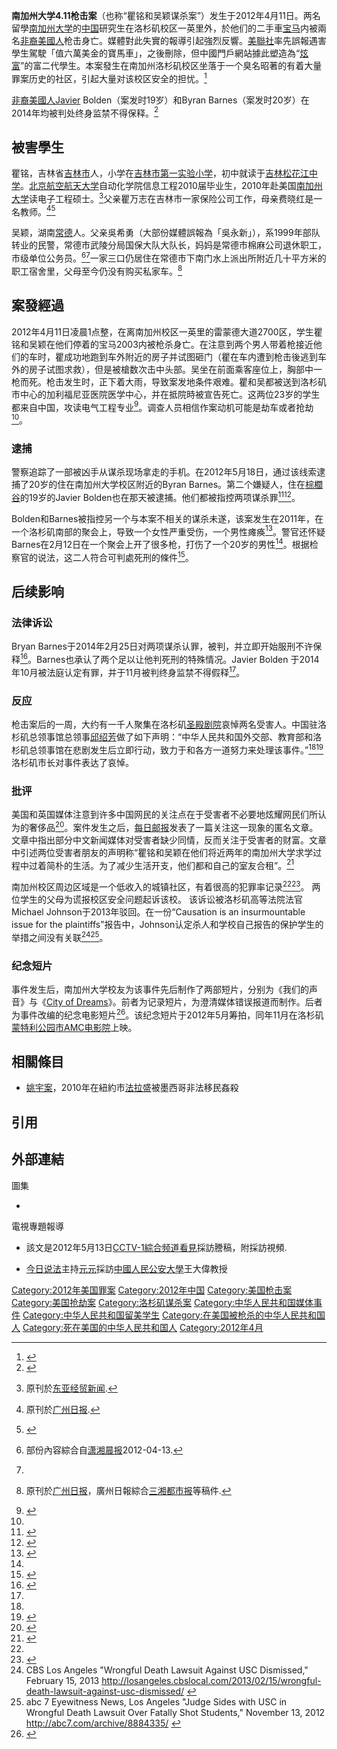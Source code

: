 {{Infobox civilian attack
| title       = 南加州大学4.11枪击案
| image       = 
| image_size  = 
| alt         = 
| caption     = 
| map         =
| map_size    = 
| map_alt     = 
| map_caption = 
| location    = 美国[[加利福尼亚|加利福尼亚]][[洛杉矶|洛杉矶]]<br />雷蒙德大道2700
| target      = 
| coordinates = 
| date        = {{start date|2012|04|11}}
| time        = 上午1:00
| timezone    =
| type        = [[谋杀|谋杀]]、[[抢劫|抢劫]]
| fatalities  = 2
| injuries    = 
| perps       = Javier Bolden<br>Byran Barnes
}}

'''南加州大学4.11枪击案'''（也称“瞿铭和吴颖谋杀案”）发生于2012年4月11日。两名留學[[南加州大学|南加州大学]]的[[中国|中国]]研究生在洛杉矶校区一英里外，於他们的二手車[[宝马|宝马]]内被兩名[[非裔美國人|非裔美國人]]枪击身亡。媒體對此失實的報導引起強烈反響。[[美聯社|美聯社]]率先誤報遇害學生駕駛「值六萬美金的寶馬車」，之後刪除，但中國門戶網站據此塑造為“[[炫富|炫富]]”的富二代學生。{{sfn|柴靜|2012}}本案發生在南加州洛杉矶校区坐落于一个臭名昭著的有着大量罪案历史的社区，引起大量对该校区安全的担忧。<ref name='huffingtonpost419'>{{cite news | first = Noel Irwin | last = Hentschel | title = Loss of Two USC Students From China and Their American Dream | date = 2012-04-19 | url = http://www.huffingtonpost.com/noel-irwin-hentschel/usc-shooting-ying-wu-ming-qu_b_1438248.html | work = The Huffington Post | accessdate = 2012-05-30 | archive-date = 2017-01-12 | archive-url = https://web.archive.org/web/20170112215729/http://www.huffingtonpost.com/noel-irwin-hentschel/usc-shooting-ying-wu-ming-qu_b_1438248.html | dead-url = no }}</ref>

[[非裔美國人|非裔美國人]]Javier Bolden（案发时19岁）和Byran Barnes（案发时20岁）在2014年均被判处终身监禁不得保释。<ref name="#1">{{cite news |last= Gerber |first= Marisa |date= 2014-11-17 |title= USC double murder: 22-year-old gets life in prison |url= http://www.latimes.com/local/lanow/la-me-ln-usc-double-murder-sentencing-20141117-story.html |newspaper= Los Angeles Times |language= en |archive-url= https://web.archive.org/web/20141117172945/http://www.latimes.com/local/lanow/la-me-ln-usc-double-murder-sentencing-20141117-story.html |archive-date= 2014-11-17 |accessdate= 2018-11-05 |dead-url= no }}</ref>

==被害學生==
瞿铭，吉林省[[吉林市|吉林市]]人，小学在[[吉林市第一实验小学|吉林市第一实验小学]]，初中就读于[[吉林松花江中学|吉林松花江中学]]。[[北京航空航天大学|北京航空航天大学]]自动化学院信息工程2010届毕业生，2010年赴美国[[南加州大学|南加州大学]]读电子工程硕士。<ref>{{cite news|title=美国遇害留学生瞿铭吉林市人 高考680多分钢琴十级|author=|publisher=搜狐滾動|date=2012-04-14|page=|url=http://roll.sohu.com/20120414/n340521019.shtml|archiveurl=https://web.archive.org/web/20200518051621/http://roll.sohu.com/20120414/n340521019.shtml|archivedate=2020-05-18|accessdate=2020-05-18|dead-url=no}} 原刊於[[东亚经贸新闻|东亚经贸新闻]].</ref>父亲瞿万志在吉林市一家保险公司工作，母亲费晓红是一名教师。<ref>{{cite news|title=他们未竟的异国留学梦|author=|publisher=[[凤凰网|凤凰网]]资讯|date=2012-04-20|page=|url=http://news.ifeng.com/gundong/detail_2012_04/20/14021297_0.shtml|archiveurl=|archivedate=}} 原刊於[[广州日报|广州日报]].</ref><ref>{{cite news|title=被枪杀中国留学生瞿铭：绝非富二代 家人将赴美|author=苍雁|publisher=[[中国新闻网|中国新闻网]]|date=2012-04-14|page=|url=http://www.chinanews.com/hr/2012/04-14/3819790.shtml|archiveurl=https://web.archive.org/web/20120414231421/http://www.chinanews.com/hr/2012/04-14/3819790.shtml|archivedate=2012-04-14|accessdate=2020-05-18|dead-url=no}}</ref>{{sfn|柴靜|2012}}

吴颖，湖南[[常德|常德]]人。父亲吳希勇（大部份媒體誤報為「吳永新」），系1999年部队转业的民警，常德市武陵分局国保大队大队长，妈妈是常德市棉麻公司退休职工，市级单位公务员。<ref>{{cite news|title=王北明：南加大留学生枪击悲剧的背后|author=王北明|publisher=[[大紀元時報|大紀元時報]]|date=2012-05-20|page=|url=http://www.epochtimes.com/gb/12/5/19/n3592524.htm|archiveurl=https://web.archive.org/web/20161224170226/http://www.epochtimes.com/gb/12/5/19/n3592524.htm|archivedate=2016-12-24|accessdate=2020-05-18|dead-url=no}} 部份內容綜合自[[潇湘晨报|潇湘晨报]]2012-04-13.</ref><ref name="廣州日報2012-04-13"/>一家三口仍居住在常德市下南门水上派出所附近几十平方米的职工宿舍里，父母至今仍没有购买私家车。<ref name="廣州日報2012-04-13">{{cite news|title=被杀留学生被误当富二代 住在合租房开二手宝马|author=|publisher=搜狐新聞|date=2012-04-13|page=|url=https://news.sohu.com/20120413/n340406931.shtml|archiveurl=https://web.archive.org/web/20120416043816/https://news.sohu.com/20120413/n340406931.shtml|archivedate=2012-04-16|accessdate=2020-05-18|dead-url=no}} 原刊於[[广州日报|广州日报]]，廣州日報綜合[[三湘都市报|三湘都市报]]等稿件.</ref>

==案發經過==
2012年4月11日凌晨1点整，在离南加州校区一英里的雷蒙德大道2700区，学生瞿铭和吴颖在他们停着的宝马2003内被枪杀身亡。在注意到两个男人带着枪接近他们的车时，瞿成功地跑到车外附近的房子并试图砸门（瞿在车内遭到枪击後逃到车外的房子试图求救），但是被槍数次击中头部。吴坐在前面乘客座位上，胸部中一枪而死。枪击发生时，正下着大雨，导致案发地条件艰难。瞿和吴都被送到洛杉矶市中心的加利福尼亚医院医学中心，并在抵院時被宣告死亡。这两位23岁的学生都来自中国，攻读电气工程专业<ref name='cbsnews411'>{{cite news | title = Ying Wu and Ming Qu Murder Case: $125,000 reward offered for info about USC students slain in their car | date = 2012-04-11 | url = http://www.cbsnews.com/8301-504083_162-57414663-504083/ying-wu-and-ming-qu-murder-case-$125000-reward-offered-for-info-about-usc-students-slain-in-their-car/ | work = CBS News | accessdate = 2012-05-30 | archive-date = 2012-11-19 | archive-url = https://web.archive.org/web/20121119050400/http://www.cbsnews.com/8301-504083_162-57414663-504083/ying-wu-and-ming-qu-murder-case-$125000-reward-offered-for-info-about-usc-students-slain-in-their-car/ | dead-url = no }}</ref>。调查人员相信作案动机可能是劫车或者抢劫<ref name='showingofftheirbmw'/>。

===逮捕===
警察追踪了一部被凶手从谋杀现场拿走的手机。在2012年5月18日，通过该线索逮捕了20岁的住在南加州大学校区附近的Byran Barnes。第二个嫌疑人，住在[[棕櫚谷_(加利福尼亞州)|棕櫚谷]]的19岁的Javier Bolden也在那天被逮捕。他们都被指控两项谋杀罪<ref name='cbsnews521'>{{cite news | title = Ming Qu and Ying Wu Murder Case: Two arrested in the killings of USC graduate students, LA police say | date = 2012-05-21 | url = http://www.cbsnews.com/8301-504083_162-57438318-504083/ming-qu-and-ying-wu-murder-case-two-arrested-in-the-killings-of-usc-graduate-students-la-police-say/ | work = CBS News | accessdate = 2012-05-30 | archive-date = 2013-11-18 | archive-url = https://web.archive.org/web/20131118014831/http://www.cbsnews.com/8301-504083_162-57438318-504083/ming-qu-and-ying-wu-murder-case-two-arrested-in-the-killings-of-usc-graduate-students-la-police-say/ | dead-url = no }}</ref><ref name="cbslocal-20120518">{{cite news | title = Arrests Made In Connection With Murder Of 2 USC Students | date = 2012-05-18 | url = http://losangeles.cbslocal.com/2012/05/18/arrests-made-in-connection-with-murder-of-2-usc-students/ | work = CBS Los Angeles | accessdate = 2012-05-30 | archive-date = 2020-11-12 | archive-url = https://web.archive.org/web/20201112030237/https://losangeles.cbslocal.com/2012/05/18/arrests-made-in-connection-with-murder-of-2-usc-students/ | dead-url = no }}</ref>。

Bolden和Barnes被指控另一个与本案不相关的谋杀未遂，该案发生在2011年，在一个洛杉矶南部的聚会上，导致一个女性严重受伤，一个男性瘫痪<ref name='hawaiinews'>{{cite news| first = Linda| last = Deutsch| title = 2 charged in killing of 2 USC students from China| date = 2012-05-22| url = http://www.hawaiinewsnow.com/story/18578984/2-men-due-for-arraignment-in-usc-shootings?clienttype=printable| work = Associated Press| accessdate = 2012-05-30}}{{dead link|date=2017年11月 |bot=InternetArchiveBot |fix-attempted=yes }}</ref>。警官还怀疑Barnes在2月12日在一个聚会上开了很多枪，打伤了一个20岁的男性<ref name='hawaiinews'/>。根据检察官的说法，这二人符合可判處死刑的條件<ref name='dailytrojan522'>{{cite news | title = District attorney releases charges for two suspects | date = 2012-05-22 | url = http://dailytrojan.com/2012/05/22/district-attorney-releases-charges-for-two-suspects/ | work = Daily Trojan | accessdate = 2012-05-30 | archive-date = 2017-07-06 | archive-url = https://web.archive.org/web/20170706155518/http://dailytrojan.com/2012/05/22/district-attorney-releases-charges-for-two-suspects/ | dead-url = no }}</ref>。

==后续影响==
===法律诉讼===
Bryan Barnes于2014年2月25日对两项谋杀认罪，被判{{link-en|两次终身监禁|Back-to-back life sentences}}，并立即开始服刑不许保释<ref>{{cite web |last= Gallegos |first= Emma |date= 2014-02-05 |title= Man Sentenced To Life In Prison For Killing Chinese USC Students During Botched Robbery |url= http://www.laist.com/2014/02/05/man_pleads_guilty_to_killing_usc_st.php |website= laist.com |language= en |archive-url= https://web.archive.org/web/20140302120117/http://laist.com/2014/02/05/man_pleads_guilty_to_killing_usc_st.php |archive-date= 2014-03-02 |access-date= 2018-11-05 |dead-url= yes }}</ref>。Barnes也承认了两个足以让他判死刑的特殊情况。Javier Bolden 于2014年10月被法庭认定有罪，并于11月被判终身监禁不得假释<ref name="#1"/>。

===反应===
枪击案后的一周，大约有一千人聚集在洛杉矶[[圣殿剧院|圣殿剧院]]哀悼两名受害人。中国驻洛杉矶总领事馆总领事[[邱绍芳|邱绍芳]]做了如下声明：“中华人民共和国外交部、教育部和洛杉矶总领事馆在悲剧发生后立即行动，致力于和各方一道努力来处理该事件。”<ref name='huffingtonpost419'/><ref name="uscmemorial">{{cite news | first = Asher | last = Feldman | title = USC gathers to remember Ying Wu, Ming Qu | date = 2012-04-18 | url = http://dailytrojan.com/2012/04/18/usc-gathers-to-remember-ying-wu-ming-qu/ | work = Daily Trojan | accessdate = 2012-05-30 | archive-date = 2020-10-31 | archive-url = https://web.archive.org/web/20201031000513/https://dailytrojan.com/2012/04/18/usc-gathers-to-remember-ying-wu-ming-qu/ | dead-url = no }}</ref>洛杉矶市长{{link-en|Antonio Villaraigosa}}对事件表达了哀悼。

===批评===
美国和英国媒体注意到许多中国网民的关注点在于受害者不必要地炫耀网民们所认为的奢侈品<ref name='laweekly412'>{{cite news | first = Simone | last = Wilson | title = Ying Wu, Ming Qu Murdered in BMW: Some in China Blame USC Grad Students for 'Showing off Their Wealth' | date = 2012-04-12 | url = http://blogs.laweekly.com/informer/2012/04/ying_wu_ming_qu_murdered_bmw_china_blame_usc_students_showing_off_wealth.php | work = LA Weekly | accessdate = 2012-05-30 | archive-url = https://web.archive.org/web/20120606051601/http://blogs.laweekly.com/informer/2012/04/ying_wu_ming_qu_murdered_bmw_china_blame_usc_students_showing_off_wealth.php | archive-date = 2012-06-06 | dead-url = yes }}</ref>。案件发生之后，[[每日邮报|每日邮报]]发表了一篇关注这一现象的匿名文章。文章中指出部分中文新闻媒体对受害者缺少同情，反而关注于受害者的财富。文章中引述两位受害者朋友的声明称“瞿铭和吴颖在他们将近两年的南加州大学求学过程中过着简朴的生活。为了减少生活开支，他们都和自己的室友合租”。<ref name='showingofftheirbmw'>{{cite news | title = 'They were showing off their wealth': Unsympathetic Chinese media says two USC students murdered in luxury BMW were killed because of their car | date = 2012-04-12 | url = http://www.dailymail.co.uk/news/article-2129081/They-showing-wealth-Chinese-media-says-USC-students-murdered-BMW-killed-make-car.html | work = Dailymail.co.uk | accessdate = 2012-05-30 | archive-date = 2021-02-07 | archive-url = https://web.archive.org/web/20210207154323/https://www.dailymail.co.uk/news/article-2129081/They-showing-wealth-Chinese-media-says-USC-students-murdered-BMW-killed-make-car.html | dead-url = no }}</ref>

南加州校区周边区域是一个低收入的城镇社区，有着很高的犯罪率记录<ref name='huffingtonpost419'/><ref name='nytimes518'>{{cite news | first =  | last =  | title = 2 arrested in USC Chinese student killings | date = 2012-05-18 | url = http://www.nytimes.com/2012/05/20/us/2-arrested-in-fatal-shooting-of-students-from-china.html | work = New York Times | accessdate = 2012-05-30 | archive-date = 2020-12-05 | archive-url = https://web.archive.org/web/20201205092602/https://www.nytimes.com/2012/05/20/us/2-arrested-in-fatal-shooting-of-students-from-china.html | dead-url = no }}</ref>。 两位学生的父母为谎报校区安全问题起诉该校。 该诉讼被洛杉矶高等法院法官Michael Johnson于2013年驳回。在一份“Causation is an insurmountable issue for the plaintiffs”报告中，Johnson认定杀人和学校自己报告的保护学生的举措之间没有关联<ref>CBS Los Angeles "Wrongful Death Lawsuit Against USC Dismissed," February 15, 2013 http://losangeles.cbslocal.com/2013/02/15/wrongful-death-lawsuit-against-usc-dismissed/ {{Wayback|url=http://losangeles.cbslocal.com/2013/02/15/wrongful-death-lawsuit-against-usc-dismissed/ |date=20190616133928 }}</ref><ref>abc 7 Eyewitness News, Los Angeles "Judge Sides with USC in Wrongful Death Lawsuit Over Fatally Shot Students," November 13, 2012 http://abc7.com/archive/8884335/ {{Wayback|url=http://abc7.com/archive/8884335/ |date=20151208174328 }}</ref>。

===纪念短片===
事件发生后，南加州大学校友为该事件先后制作了两部短片，分别为《我们的声音》与《[[天使之城_(2012年電影)|City of Dreams]]》。前者为记录短片，为澄清媒体错误报道而制作。后者为事件改编的纪念电影短片<ref>{{cite news | last = Hernandez | first = Kristen | date = 2012-11-13 | title = Short film honors slain Chinese grad students | url = https://dailytrojan.com/2012/11/13/short-film-honors-slain-chinese-grad-students/ | newspaper = Daily Trojan | language = en | archive-url = https://web.archive.org/web/20160502004138/http://dailytrojan.com/2012/11/13/short-film-honors-slain-chinese-grad-students/ | archive-date = 2016-05-02 | accessdate = 2018-11-05 | dead-url = no }}</ref>。该纪念短片于2012年5月筹拍，同年11月在洛杉矶[[蒙特利公园|蒙特利公园市]][[AMC电影院|AMC电影院]]上映。
==相關條目==

*[[姚宇案|姚宇案]]，2010年在紐約市[[法拉盛|法拉盛]]被墨西哥非法移民姦殺

==引用==
{{Reflist|2}}

==外部連結==
;圖集
*{{cite news|title=中国留学生1年遇难31起，原因何在？|date=2017-02|publisher=[[騰訊圖話|騰訊圖話]]|url=https://news.qq.com/original/tuhua/overseasstudents.html|archiveurl=https://web.archive.org/web/20170225152643/https://news.qq.com/original/tuhua/overseasstudents.html|archivedate=2017-02-25|accessdate=2020-05-18|dead-url=no}}

;電視專題報導

*{{cite news|ref={{harvid|柴靜|2012}}|title=[看见]走近南加大枪击案(20120513)|author=[[柴靜|柴靜]]|publisher=[[中国网络电视台|中国网络电视台]]網站|date=2012年5月13日|page=|url=http://news.cntv.cn/world/20120513/107350.shtml|archiveurl=https://web.archive.org/web/20200111142901/http://news.cntv.cn/world/20120513/107350.shtml|archivedate=2020年1月11日|accessdate=2020年5月18日|dead-url=no}} 該文是2012年5月13日[[中国中央电视台综合频道|CCTV-1綜合频道]][[看见_(央視節目)|看見]]採訪謄稿，附採訪視頻.
*{{cite news|title=《今日说法》 20150811 留学之殇（上）|date=2017-02|publisher=[[央視網|央視網]]|url=http://tv.cntv.cn/video/C10328/66cfdef1ded246c890de2b11d252061a|archiveurl=https://web.archive.org/web/20170225152643/https://news.qq.com/original/tuhua/overseasstudents.html|archivedate=2017-02-25|accessdate=2020-05-18|dead-url=no}} [[今日说法|今日说法]]主持[[元元|元元]]採訪[[中國人民公安大學|中國人民公安大學]]王大偉教授

{{DEFAULTSORT:Qu, Ming}}
[[Category:2012年美国罪案|Category:2012年美国罪案]]
[[Category:2012年中国|Category:2012年中国]]
[[Category:美国枪击案|Category:美国枪击案]]
[[Category:美国抢劫案|Category:美国抢劫案]]
[[Category:洛杉矶谋杀案|Category:洛杉矶谋杀案]]
[[Category:中华人民共和国媒体事件|Category:中华人民共和国媒体事件]]
[[Category:中华人民共和国留美学生|Category:中华人民共和国留美学生]]
[[Category:在美国被枪杀的中华人民共和国人|Category:在美国被枪杀的中华人民共和国人]]
[[Category:死在美国的中华人民共和国人|Category:死在美国的中华人民共和国人]]
[[Category:2012年4月|Category:2012年4月]]